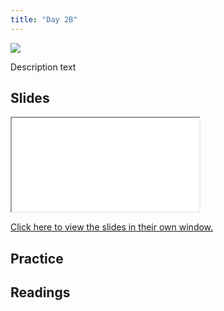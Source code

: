 ```yaml
---
title: "Day 2B"
---
```


![](../img/growth_curve_2780E3.svg){.hero}


Description text

## Slides

<iframe class="slide-deck" src="./Slides/_2B_Slides.html" title="Day 2B Slideshow">
</iframe>

[Click here to view the slides in their own window.](./Slides/_02B_Slides.html)

## Practice


## Readings

